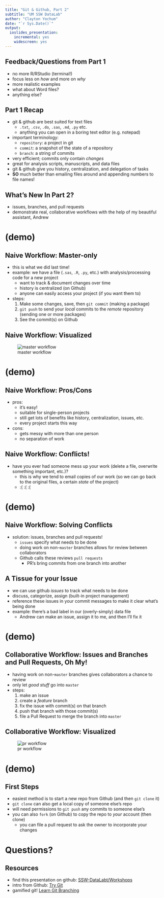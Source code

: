 ```yaml
---
title: "Git & Github, Part 2"
subtitle: "UM SSW DataLab"
author: "Clayton Yochum"
date: "`r Sys.Date()`"
output:
  ioslides_presentation:
    incremental: yes
    widescreen: yes
---
```


## Feedback/Questions from Part 1
- no more R/RStudio (terminal!)
- focus less on _how_ and more on _why_
- more realistic examples
- what about Word files?
- anything else?

## Part 1 Recap
- git & github are best suited for text files
    - `.txt`, `.csv`, `.do`, `.sas`, `.md`, `.py` etc.
    - anything you can open in a boring text editor (e.g. notepad)
- important terminology:
    - `repository`: a project in git
    - `commit`: a snapshot of the state of a repository
    - `branch`: a string of commits
- very efficient; commits only contain _changes_
- great for analysis scripts, manuscripts, and data files
- git & github give you history, centralization, and delegation of tasks
- **SO** much better than emailing files around and appending numbers to file names!

## What's New In Part 2?
- issues, branches, and pull requests
- demonstrate real, collaborative workflows with the help of my beautiful assistant, Andrew

# (demo)

## Naive Workflow: Master-only
- this is what we did last time!
- example: we have a file (`.sas`, `.R`, `.py`, etc.) with analysis/processing code for a new project
    - want to track & document changes over time
    - history is centralized (on Github)
    - anyone can easily access your project (if you want them to)
- steps:
    1. Make some changes, save, then `git commit` (making a package)
    2. `git push` to send your _local_ commits to the _remote_ repository (sending one or more packages)
    3. See the commit(s) on Github
    
## Naive Workflow: Visualized
![master workflow](master-workflow.png)

# (demo)

## Naive Workflow: Pros/Cons
- pros:
    - it's easy!
    - suitable for single-person projects
    - still get lots of benefits like history, centralization, issues, etc.
    - every project starts this way
- cons:
    - gets messy with more than one person
    - no separation of work

## Naive Workflow: Conflicts!
- have you ever had someone mess up your work (delete a file, overwrite something important, etc.)?
    - this is why we tend to email copies of our work (so we can go back to the original files, a certain _state_ of the project)
    - :( :( :(
    
# (demo)

## Naive Workflow: Solving Conflicts
- solution: issues, branches and pull requests!
    - `issues` specify what needs to be done
    - doing work on non-`master` branches allows for review between collaborators
    - Github calls these reviews `pull requests`
        - PR's bring commits from one branch into another

## A Tissue for your Issue
- we can use github _issues_ to track what needs to be done
- discuss, categorize, assign (built-in project management)
- reference these issues in your commit messages to make it clear what's being done
- example: there's a bad label in our (overly-simply) data file
   - Andrew can make an issue, assign it to me, and then I'll fix it

# (demo)

## Collaborative Workflow: Issues and Branches and Pull Requests, Oh My!
- having work on non-`master` branches gives collaborators a chance to review
- only let _good stuff_ go into `master`
- steps:
    1. make an issue
    2. create a _feature_ branch
    3. fix the issue with commit(s) on that branch
    4. push that branch with those commit(s)
    5. file a Pull Request to merge the branch into `master`

## Collaborative Workflow: Visualized
![pr workflow](pr_workflow.png)

# (demo)

## First Steps
- easiest method is to start a new repo from Github (and then `git clone` it)
- `git clone` can also get a local copy of someone else's repo
- will need permissions to `git push` any commits to someone else's
- you can also `fork` (on Github) to copy the repo to _your_ account (then clone)
    - you can file a pull request to ask the owner to incorporate your changes

# Questions?

## Resources
- find this presentation on github: [SSW-DataLabt/Workshops](https://github.com/SSW-DataLab/Workshops)
- intro from Github: [Try Git](https://try.github.io)
- gamified git! [Learn Git Branching](https://pcottle.github.io/learnGitBranching/)
